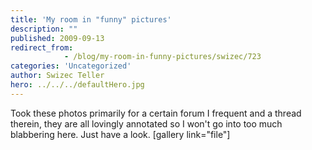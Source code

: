 ```yaml
---
title: 'My room in "funny" pictures'
description: ""
published: 2009-09-13
redirect_from: 
            - /blog/my-room-in-funny-pictures/swizec/723
categories: 'Uncategorized'
author: Swizec Teller
hero: ../../../defaultHero.jpg
---
```

Took these photos primarily for a certain forum I frequent and a thread therein, they are all lovingly annotated so I won't go into too much blabbering here. Just have a look. \[gallery link="file"]